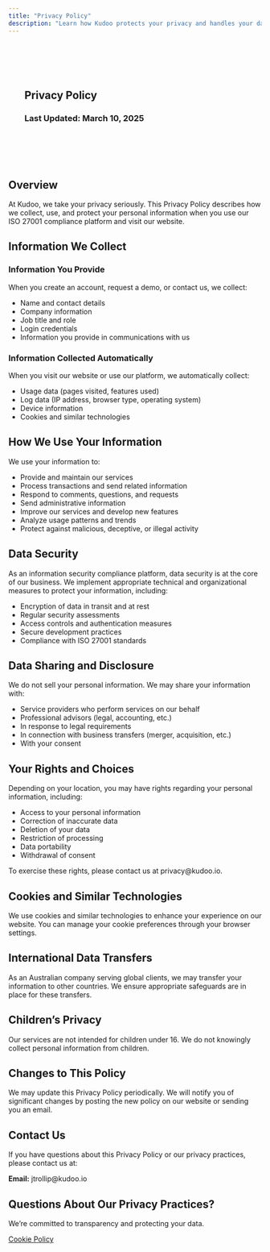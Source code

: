 ```yaml
---
title: "Privacy Policy"
description: "Learn how Kudoo protects your privacy and handles your data"
---
```


::: {.hero style="padding: 4rem 2rem; background: var(--kudoo-gradient);"}
# Privacy Policy
### Last Updated: March 10, 2025
:::

::: {.container .py-5 style="color: var(--kudoo-light-text);"}

## Overview

At Kudoo, we take your privacy seriously. This Privacy Policy describes how we collect, use, and protect your personal information when you use our ISO 27001 compliance platform and visit our website.

## Information We Collect

### Information You Provide

When you create an account, request a demo, or contact us, we collect:

- Name and contact details
- Company information
- Job title and role
- Login credentials
- Information you provide in communications with us

### Information Collected Automatically

When you visit our website or use our platform, we automatically collect:

- Usage data (pages visited, features used)
- Log data (IP address, browser type, operating system)
- Device information
- Cookies and similar technologies

## How We Use Your Information

We use your information to:

- Provide and maintain our services
- Process transactions and send related information
- Respond to comments, questions, and requests
- Send administrative information
- Improve our services and develop new features
- Analyze usage patterns and trends
- Protect against malicious, deceptive, or illegal activity

## Data Security

As an information security compliance platform, data security is at the core of our business. We implement appropriate technical and organizational measures to protect your information, including:

- Encryption of data in transit and at rest
- Regular security assessments
- Access controls and authentication measures
- Secure development practices
- Compliance with ISO 27001 standards

## Data Sharing and Disclosure

We do not sell your personal information. We may share your information with:

- Service providers who perform services on our behalf
- Professional advisors (legal, accounting, etc.)
- In response to legal requirements
- In connection with business transfers (merger, acquisition, etc.)
- With your consent

## Your Rights and Choices

Depending on your location, you may have rights regarding your personal information, including:

- Access to your personal information
- Correction of inaccurate data
- Deletion of your data
- Restriction of processing
- Data portability
- Withdrawal of consent

To exercise these rights, please contact us at privacy@kudoo.io.

## Cookies and Similar Technologies

We use cookies and similar technologies to enhance your experience on our website. You can manage your cookie preferences through your browser settings.

## International Data Transfers

As an Australian company serving global clients, we may transfer your information to other countries. We ensure appropriate safeguards are in place for these transfers.

## Children's Privacy

Our services are not intended for children under 16. We do not knowingly collect personal information from children.

## Changes to This Policy

We may update this Privacy Policy periodically. We will notify you of significant changes by posting the new policy on our website or sending you an email.

## Contact Us

If you have questions about this Privacy Policy or our privacy practices, please contact us at:

**Email:** jtrollip@kudoo.io  

:::

::: {.cta-section style="color: var(--kudoo-light-text);"}
::: {.container}
## Questions About Our Privacy Practices?

We're committed to transparency and protecting your data.

 [Cookie Policy](cookie-policy.qmd){.cta-btn .ms-3 .secondary-btn}
:::
:::